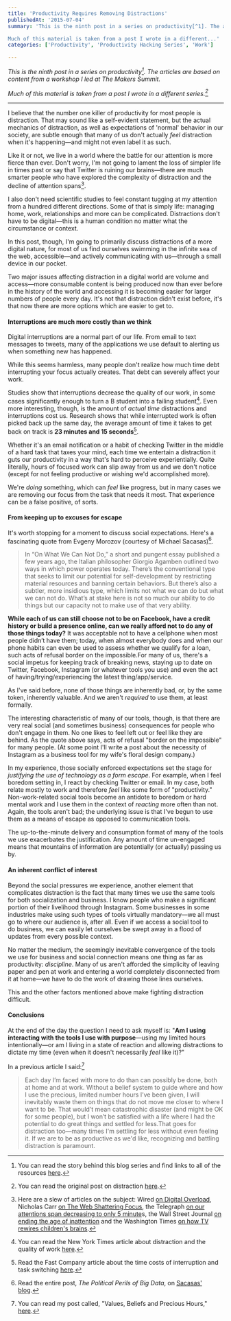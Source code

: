 ```yaml
---
title: 'Productivity Requires Removing Distractions'
publishedAt: '2015-07-04'
summary: 'This is the ninth post in a series on productivity[^1]. The articles are based on content from a workshop I led at The Makers Summit.

Much of this material is taken from a post I wrote in a different...'
categories: ['Productivity', 'Productivity Hacking Series', 'Work']

---
```


*This is the ninth post in a series on productivity[^1]. The articles are based on content from a workshop I led at The Makers Summit.*

*Much of this material is taken from a post I wrote in a different series.[^2]*

* * *

I believe that the number one killer of productivity for most people is distraction. That may sound like a self-evident statement, but the actual mechanics of distraction, as well as expectations of 'normal' behavior in our society, are subtle enough that many of us don't actually *feel* distraction when it's happening—and might not even label it as such.

Like it or not, we live in a world where the battle for our attention is more fierce than ever. Don't worry, I'm not going to lament the loss of simpler life in times past or say that Twitter is ruining our brains—there are much smarter people who have explored the complexity of distraction and the decline of attention spans[^3].

I also don't need scientific studies to feel constant tugging at my attention from a hundred different directions. Some of that is simply life: managing home, work, relationships and more can be complicated. Distractions don't have to be digital—this is a human condition no matter what the circumstance or context.

In this post, though, I'm going to primarily discuss distractions of a more digital nature, for most of us find ourselves swimming in the infinite sea of the web, accessible—and actively communicating with us—through a small device in our pocket.

Two major issues affecting distraction in a digital world are volume and access—more consumable content is being produced now than ever before in the history of the world and accessing it is becoming easier for larger numbers of people every day. It's not that distraction didn't exist before, it's that now there are more options which are easier to get to.

#### **Interruptions are much more costly than we think**

Digital interruptions are a normal part of our life. From email to text messages to tweets, many of the applications we use default to alerting us when something new has happened.

While this seems harmless, many people don't realize how much time debt interrupting your focus actually creates. That debt can severely affect your work.

Studies show that interruptions decrease the quality of our work, in some cases significantly enough to turn a B student into a failing student[^4]. Even more interesting, though, is the amount of *actual time* distractions and interruptions cost us. Research shows that while interrupted work is often picked back up the same day, the average amount of time it takes to get back on track is **23 minutes and 15 seconds**[^5].

Whether it's an email notification or a habit of checking Twitter in the middle of a hard task that taxes your mind, each time we entertain a distraction it guts our productivity in a way that's hard to perceive experientially. Quite literally, hours of focused work can slip away from us and we don't notice (except for not feeling productive or wishing we'd accomplished more).

We're *doing* something, which can *feel* like progress, but in many cases we are removing our focus from the task that needs it most. That experience can be a false positive, of sorts.

#### **From keeping up to excuses for escape**

It's worth stopping for a moment to discuss social expectations. Here's a fascinating quote from Evgeny Morozov (courtesy of Michael Sacasas)[^6].

> In “On What We Can Not Do,” a short and pungent essay published a few years ago, the Italian philosopher Giorgio Agamben outlined two ways in which power operates today. There’s the conventional type that seeks to limit our potential for self-­development by restricting material resources and banning certain behaviors. But there’s also a subtler, more insidious type, which limits not what we can do but what we can not do. What’s at stake here is not so much our ability to do things but our capacity not to make use of that very ability.

**While each of us can still choose not to be on Facebook, have a credit history or build a presence online, can we really afford not to do any of those things today?** It was acceptable not to have a cellphone when most people didn’t have them; today, when almost everybody does and when our phone habits can even be used to assess whether we qualify for a loan, such acts of refusal border on the impossible.For many of us, there's a social impetus for keeping track of breaking news, staying up to date on Twitter, Facebook, Instagram (or whatever tools you use) and even the act of having/trying/experiencing the latest thing/app/service.

As I've said before, none of those things are inherently bad, or, by the same token, inherently valuable. And we aren't *required* to use them, at least formally.

The interesting characteristic of many of our tools, though, is that there are very real social (and sometimes business) consequences for people who don't engage in them. No one likes to feel left out or feel like they are behind. As the quote above says, acts of refusal "border on the impossible" for many people. (At some point I'll write a post about the necessity of Instagram as a business tool for my wife's floral design company.)

In my experience, those socially enforced expectations set the stage for *justifying the use of technology as a form escape*. For example, when I feel boredom setting in, I react by checking Twitter or email. In my case, both relate mostly to work and therefore *feel* like some form of "productivity." Non-work-related social tools become an antidote to boredom or hard mental work and I use them in the context of *reacting* more often than not. Again, the tools aren't bad; the underlying issue is that I've begun to use them as a means of escape as opposed to communication tools.

The up-to-the-minute delivery and consumption format of many of the tools we use exacerbates the justification. Any amount of time un-engaged means that mountains of information are potentially (or actually) passing us by.

#### **An inherent conflict of interest**

Beyond the social pressures we experience, another element that complicates distraction is the fact that many times we use the same tools for both socialization and business. I know people who make a significant portion of their livelihood through Instagram. Some businesses in some industries make using such types of tools virtually mandatory—we all must go to where our audience is, after all. Even if we access a social tool to do business, we can easily let ourselves be swept away in a flood of updates from every possible context.

No matter the medium, the seemingly inevitable convergence of the tools we use for business and social connection means one thing as far as productivity: *discipline*. Many of us aren't afforded the simplicity of leaving paper and pen at work and entering a world completely disconnected from it at home—we have to do the work of drawing those lines ourselves.

This and the other factors mentioned above make fighting distraction difficult.

#### **Conclusions**

At the end of the day the question I need to ask myself is: "**Am I using interacting with the tools I use with purpose**—using my limited hours intentionally—or am I living in a state of reaction and allowing distractions to dictate my time (even when it doesn't necessarily *feel* like it)?" 

In a previous article I said:[^7]

> Each day I’m faced with more to do than can possibly be done, both at home and at work. Without a belief system to guide where and how I use the precious, limited number hours I’ve been given, I will inevitably waste them on things that do not move me closer to where I want to be. That would’t mean catastrophic disaster (and might be OK for some people), but I won’t be satisfied with a life where I had the potential to do great things and settled for less.That goes for distraction too—many times I'm settling for less without even feeling it. If we are to be as productive as we'd like, recognizing and battling distraction is paramount.

[^1]: You can read the story behind this blog series and find links to all of the resources [here](https://ericdodds.com/series-productivity-hacking/).

[^2]: You can read the original post on distraction [here](https://ericdodds.com/making-it-count-distraction-is-the-enemy/).

[^3]: Here are a slew of articles on the subject: Wired [on Digital Overload](http://www.wired.com/2009/02/attentionlost/), Nicholas Carr [on The Web Shattering Focus](http://www.wired.com/2010/05/ff_nicholas_carr/), the Telegraph [on our attentions span decreasing to only 5 minute](http://www.telegraph.co.uk/health/healthnews/3522781/Stress-of-modern-life-cuts-attention-spans-to-five-minutes.html)s, the Wall Street Journal [on ending the age of inattention](http://online.wsj.com/news/articles/SB10001424052702303640104577436323276530002) and the Washington Times [on how TV rewires children's brains](http://www.washingtontimes.com/news/2004/apr/18/20040418-102127-5656r/).

[^4]: You can read the New York Times article about distraction and the quality of work [here](http://www.nytimes.com/2013/05/05/opinion/sunday/a-focus-on-distraction.html?_r=0).

[^5]: Read the Fast Company article about the time costs of interruption and task switching [here](http://www.fastcompany.com/944128/worker-interrupted-cost-task-switching).

[^6]: Read the entire post, *The Political Perils of Big Data*, on [Sacasas' blog](http://thefrailestthing.com/2014/05/19/the-political-perils-of-big-data/).

[^7]: You can read my post called, "Values, Beliefs and Precious Hours," [here](https://ericdodds.com/making-it-count-values-beliefs-and-precious-hours/).
